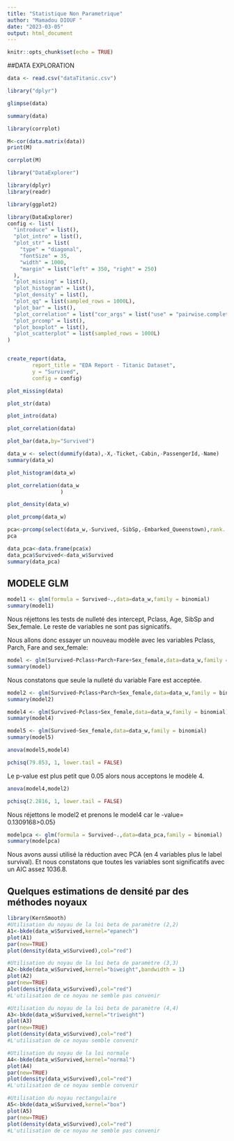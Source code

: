 ---
title: "Statistique Non Parametrique"
author: "Mamadou DIOUF "
date: "2023-03-05"
output: html_document
---

```{r setup, include=FALSE}
knitr::opts_chunk$set(echo = TRUE)
```


##DATA EXPLORATION

```{r}
data <- read.csv("dataTitanic.csv")

```
```{r}
library("dplyr")
```

```{r}
glimpse(data)
```

```{r}
summary(data)
```

```{r}
library(corrplot)
```

```{r}
M<-cor(data.matrix(data))
print(M)

```
```{r}
corrplot(M)
```
```{r}
library("DataExplorer")
```
```{r}

library(dplyr)
library(readr)
```

```{r}
library(ggplot2)

library(DataExplorer)
config <- list(
  "introduce" = list(),
  "plot_intro" = list(),
  "plot_str" = list(
    "type" = "diagonal",
    "fontSize" = 35,
    "width" = 1000,
    "margin" = list("left" = 350, "right" = 250)
  ),
  "plot_missing" = list(),
  "plot_histogram" = list(),
  "plot_density" = list(),
  "plot_qq" = list(sampled_rows = 1000L),
  "plot_bar" = list(),
  "plot_correlation" = list("cor_args" = list("use" = "pairwise.complete.obs")),
  "plot_prcomp" = list(),
  "plot_boxplot" = list(),
  "plot_scatterplot" = list(sampled_rows = 1000L)
)


create_report(data,
        report_title = "EDA Report - Titanic Dataset",
        y = "Survived",
        config = config)
```

```{r}
plot_missing(data)
```


```{r}
plot_str(data)
```



```{r}
plot_intro(data)
```

```{r}
plot_correlation(data)
```

```{r }
plot_bar(data,by="Survived")
```

```{r}
data_w <- select(dummify(data),-X,-Ticket,-Cabin,-PassengerId,-Name)
summary(data_w)
```
```{r}
plot_histogram(data_w)
```
```{r}
plot_correlation(data_w
                 )
```

```{r}
plot_density(data_w)
```
```{r}
plot_prcomp(data_w)
```
```{r}
pca<-prcomp(select(data_w,-Survived,-SibSp,-Embarked_Queenstown),rank. = 4,scale. = TRUE)
pca
```

```{r}
data_pca<-data.frame(pca$x)
data_pca$Survived<-data_w$Survived
summary(data_pca)
```
## MODELE GLM

```{r}
model1 <- glm(formula = Survived~.,data=data_w,family = binomial)
summary(model1)
```
Nous réjettons les tests de nulleté des intercept, Pclass, Age, SibSp and Sex_female.
Le reste de variables ne sont pas signicatifs.

Nous allons donc essayer un nouveau modèle avec les variables Pclass, Parch, Fare and sex_female:

```{r}
model <- glm(Survived~Pclass+Parch+Fare+Sex_female,data=data_w,family = binomial)
summary(model)
```
Nous constatons que seule la nulleté du variable Fare est acceptée.

```{r}
model2 <- glm(Survived~Pclass+Parch+Sex_female,data=data_w,family = binomial)
summary(model2)

```

```{r}
model4 <- glm(Survived~Pclass+Sex_female,data=data_w,family = binomial)
summary(model4)
```
```{r}
model5 <- glm(Survived~Sex_female,data=data_w,family = binomial)
summary(model5)
```
```{r}
anova(model5,model4)

```
```{r}
pchisq(79.853, 1, lower.tail = FALSE)
```
Le p-value est plus petit que 0.05 alors nous acceptons le modèle 4.

```{r}
anova(model4,model2)
```


```{r}
pchisq(2.2816, 1, lower.tail = FALSE)
```
Nous réjettons le model2 et prenons le model4 car le \p-value= 0.1309168>0.05}

```{r}
modelpca <- glm(formula = Survived~.,data=data_pca,family = binomial)
summary(modelpca)
```
Nous avons aussi utilisé la réduction avec PCA (en 4 variables plus le label survival). Et nous constatons que toutes les variables sont significatifs avec un AIC assez 1036.8.


## Quelques estimations de densité par des méthodes noyaux

```{r}
library(KernSmooth)
#Utilisation du noyau de la loi beta de paramètre (2,2)
A1<-bkde(data_w$Survived,kernel="epanech")
plot(A1)
par(new=TRUE)
plot(density(data_w$Survived),col="red")
```



```{r}
#Utilisation du noyau de la loi beta de paramètre (3,3)
A2<-bkde(data_w$Survived,kernel="biweight",bandwidth = 1)
plot(A2)
par(new=TRUE)
plot(density(data_w$Survived),col="red")
#L'utilisation de ce noyau ne semble pas convenir
```
```{r}
#Utilisation du noyau de la loi beta de paramètre (4,4)
A3<-bkde(data_w$Survived,kernel="triweight")
plot(A3)
par(new=TRUE)
plot(density(data_w$Survived),col="red")
#L'utilisation de ce noyau semble convenir
```
```{r}
#Utilisation du noyau de la loi normale
A4<-bkde(data_w$Survived,kernel="normal")
plot(A4)
par(new=TRUE)
plot(density(data_w$Survived),col="red")
#L'utilisation de ce noyau semble convenir
```
```{r}
#Utilisation du noyau rectangulaire
A5<-bkde(data_w$Survived,kernel="box")
plot(A5)
par(new=TRUE)
plot(density(data_w$Survived),col="red")
#L'utilisation de ce noyau ne semble pas convenir
```


